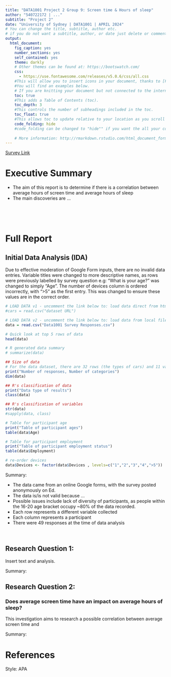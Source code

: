 ```yaml
---
title: "DATA1001 Project 2 Group 9: Screen time & Hours of sleep"
author: "540722172 | ..."
subtitle: "Project 2"
date: "University of Sydney | DATA1001 | APRIL 2024"
# You can change the title, subtitle, author etc.
# if you do not want a subtitle, author, or date just delete or comment # the the line!
output:
  html_document:
    fig_caption: yes
    number_sections: yes
    self_contained: yes
    theme: darkly
    # Other themes can be found at: https://bootswatch.com/
    css: 
      - https://use.fontawesome.com/releases/v5.0.6/css/all.css
    #This will allow you to insert icons in your document, thanks to [Font Awesome](http://fontawesome.io).
    #You will find an examples below.
    # If you are knitting your document but not connected to the internet, place a "#" in front of the css line above with the font-awesome.min.css line to comment it out. This will let you knit the document in draft form until you connect again and knit the final. Note that when you do this some elements will be missing from the knitted slides. 
    toc: true
    #This adds a Table of Contents (toc).
    toc_depth: 3
    #This controls the number of subheadings included in the toc.
    toc_float: true
    #This allows toc to update relative to your location as you scroll down the html page.
    code_folding: hide
    #code_folding can be changed to "hide"" if you want the all your code to be collapsed when you open the document
    
    # More information: http://rmarkdown.rstudio.com/html_document_format.html
---
```

[Survey Link](https://docs.google.com/forms/d/1NzBi49qva2QVVVqjXk_36b3u9F5dy5D6GPL8vr32CvI/edit)
<br>

# Executive Summary

-   The aim of this report is to determine if there is a correlation between average hours of screen time and average hours of sleep
-   The main discoveries are ...

<br>

<br>

# Full Report

## Initial Data Analysis (IDA)

Due to effective moderation of Google Form inputs, there are no invalid data entries. Variable titles were changed to more descriptive names, as rows were previously labelled by survey question e.g: "What is your age?" was changed to simply "Age". The number of devices column is ordered incorrectly, with ">5" as the first entry. This was changed to ensure these values are in the correct order.

```r

# LOAD DATA v1 - uncomment the link below to: load data direct from html
#cars = read.csv("dataset URL")

# LOAD DATA v2 - uncomment the link below to: load data from local file
data = read.csv("Data1001 Survey Responses.csv")

# Quick look at top 5 rows of data
head(data)

# R generated data summary
# summarize(data)

## Size of data
# For the data dataset, there are 32 rows (the types of cars) and 11 variables (properties of the cars).
print("Number of responses, Number of categories")
dim(data)

## R's classification of data
print("Data type of results")
class(data)

## R's classification of variables
str(data)
#sapply(data, class)

# Table for participant age
print("Table of participant ages")
table(data$Age)

# Table for participant employment
print("Table of participant employment status")
table(data$Employment)

# re-order devices
data$Devices <- factor(data$Devices , levels=c("1","2","3","4",">5"))
```

Summary:

-   The data came from an online Google forms, with the survey posted anonymously on Ed.
-   The data is/is not valid because ...
-   Possible issues include lack of diversity of participants, as people within the 16-20 age bracket occupy \~80% of the data recorded.
-   Each row represents a different variable collected
-   Each column represents a participant
-   There were 49 responses at the time of data analysis

<br>

## Research Question 1:

Insert text and analysis.

Summary:

## Research Question 2:

### Does average screen time have an impact on average hours of sleep?

This investigation aims to research a possible correlation between average screen time and

Summary:


# References

Style: APA

<br>
